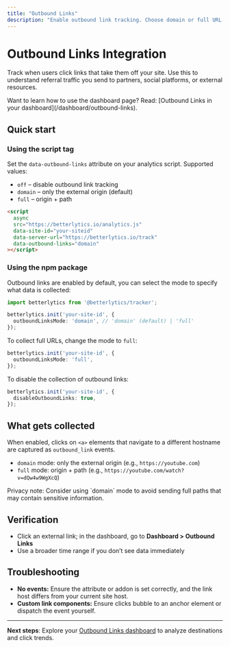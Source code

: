 ```yaml
---
title: "Outbound Links"
description: "Enable outbound link tracking. Choose domain or full URL mode, configure via script or npm, and analyze in your dashboard."
---
```



# Outbound Links Integration

Track when users click links that take them off your site. Use this to understand referral traffic you send to partners, social platforms, or external resources.

<Callout type="info">
Want to learn how to use the dashboard page? Read: [Outbound Links in your dashboard](/dashboard/outbound-links).
</Callout>

## Quick start

### Using the script tag

Set the `data-outbound-links` attribute on your analytics script. Supported values:

- `off` – disable outbound link tracking
- `domain` – only the external origin (default)
- `full` – origin + path

```html
<script
  async
  src="https://betterlytics.io/analytics.js"
  data-site-id="your-siteid"
  data-server-url="https://betterlytics.io/track"
  data-outbound-links="domain"
></script>
```

### Using the npm package

Outbound links are enabled by default, you can select the mode to specify what data is collected:

```ts
import betterlytics from '@betterlytics/tracker';

betterlytics.init('your-site-id', {
  outboundLinksMode: 'domain', // 'domain' (default) | 'full'
});
```

To collect full URLs, change the mode to `full`:

```ts
betterlytics.init('your-site-id', {
  outboundLinksMode: 'full',
});
```

To disable the collection of outbound links:

```ts
betterlytics.init('your-site-id', {
  disableOutboundLinks: true,
});
```

## What gets collected

When enabled, clicks on `<a>` elements that navigate to a different hostname are captured as `outbound_link` events.

- `domain` mode: only the external origin (e.g., `https://youtube.com`)
- `full` mode: origin + path (e.g., `https://youtube.com/watch?v=dQw4w9WgXcQ`)

<Callout type="warning">
Privacy note: Consider using `domain` mode to avoid sending full paths that may contain sensitive information.
</Callout>

## Verification

- Click an external link; in the dashboard, go to **Dashboard > Outbound Links**
- Use a broader time range if you don’t see data immediately

## Troubleshooting

- **No events:** Ensure the attribute or addon is set correctly, and the link host differs from your current site host.
- **Custom link components:** Ensure clicks bubble to an anchor element or dispatch the event yourself.

---

**Next steps**: Explore your [Outbound Links dashboard](/dashboard/outbound-links) to analyze destinations and click trends.
